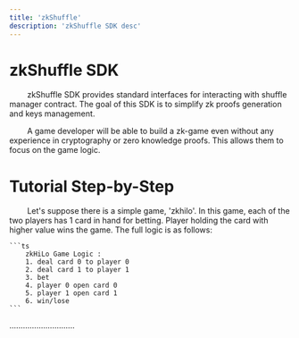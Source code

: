 ```yaml
---
title: 'zkShuffle'
description: 'zkShuffle SDK desc'
---
```


# zkShuffle SDK

&ensp;&ensp;&ensp;&ensp;
zkShuffle SDK provides standard interfaces for interacting with shuffle manager contract.
The goal of this SDK is to simplify zk proofs generation and keys management.    

&ensp;&ensp;&ensp;&ensp;
A game developer will be able to build a zk-game even without any experience in cryptography or zero knowledge proofs.
This allows them to focus on the game logic.

# Tutorial Step-by-Step

&ensp;&ensp;&ensp;&ensp;
Let's suppose there is a simple game, 'zkhilo'. In this game, each of the two players has 1 card in hand for betting. Player holding the card with higher value wins the game. The full logic is as follows:

    ```ts
        zkHiLo Game Logic :
        1. deal card 0 to player 0
        2. deal card 1 to player 1
        3. bet
        4. player 0 open card 0
        5. player 1 open card 1
        6. win/lose
    ```

.............................

